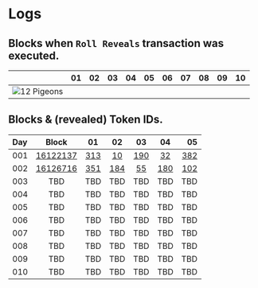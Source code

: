# Logs

## Blocks when `Roll Reveals` transaction was executed.

|    | 01 | 02 | 03 | 04 | 05 | 06 | 07 | 08 | 09 | 10 |
|:---|:--:|:--:|:--:|:--:|:--:|:--:|:--:|:--:|:--:|---:|
| ![12 Pigeons](/_assets/_github/12-pigeons.jpeg) |

## Blocks & (revealed) Token IDs.

| Day | Block | 01 | 02 | 03 | 04 | 05 |
|:----|:-----:|:--:|:--:|:--:|:--:|---:|
| 001 | [16122137](https://etherscan.io/tx/0x125658e848c5a237e206cb5e44a96944a424477f1540e0643b7c57b3bc665b68#eventlog) | [313](https://opensea.io/assets/ethereum/0x45cac57e2d37e751ebc3876f51ad66f315c2fa4a/313) | [10](https://opensea.io/assets/ethereum/0x45cac57e2d37e751ebc3876f51ad66f315c2fa4a/10) | [190](https://opensea.io/assets/ethereum/0x45cac57e2d37e751ebc3876f51ad66f315c2fa4a/190) | [32](https://opensea.io/assets/ethereum/0x45cac57e2d37e751ebc3876f51ad66f315c2fa4a/32) | [382](https://opensea.io/assets/ethereum/0x45cac57e2d37e751ebc3876f51ad66f315c2fa4a/382) |
| 002 | [16126716](https://etherscan.io/tx/0xf668cef5f3c1b5c139a76adab8275d7dd0553197a22928a96fdcd84e336b05ac#eventlog) | [351](https://opensea.io/assets/ethereum/0x45cac57e2d37e751ebc3876f51ad66f315c2fa4a/351) | [184](https://opensea.io/assets/ethereum/0x45cac57e2d37e751ebc3876f51ad66f315c2fa4a/184) | [55](https://opensea.io/assets/ethereum/0x45cac57e2d37e751ebc3876f51ad66f315c2fa4a/55) | [180](https://opensea.io/assets/ethereum/0x45cac57e2d37e751ebc3876f51ad66f315c2fa4a/180) | [102](https://opensea.io/assets/ethereum/0x45cac57e2d37e751ebc3876f51ad66f315c2fa4a/102) |
| 003 | TBD | TBD | TBD | TBD | TBD | TBD |
| 004 | TBD | TBD | TBD | TBD | TBD | TBD |
| 005 | TBD | TBD | TBD | TBD | TBD | TBD |
| 006 | TBD | TBD | TBD | TBD | TBD | TBD |
| 007 | TBD | TBD | TBD | TBD | TBD | TBD |
| 008 | TBD | TBD | TBD | TBD | TBD | TBD |
| 009 | TBD | TBD | TBD | TBD | TBD | TBD |
| 010 | TBD | TBD | TBD | TBD | TBD | TBD |
